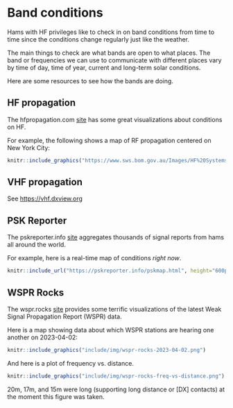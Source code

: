 # Band conditions

Hams with HF privileges like to check in on band conditions from time to time since the conditions change regularly just like the weather.

The main things to check are what bands are open to what places.
The band or frequencies we can use to communicate with different places vary by time of day, time of year, current and long-term solar conditions.

Here are some resources to see how the bands are doing.

## HF propagation {-}

The hfpropagation.com [site](https://www.hfpropagation.com) has some great visualizations about conditions on HF.

For example, the following shows a map of RF propagation centered on New York City:

```r
knitr::include_graphics("https://www.sws.bom.gov.au/Images/HF%20Systems/Global%20HF/HAP%20Charts/New%20York%20LDOCF.gif")
```

## VHF propagation {-}

See <https://vhf.dxview.org>

## PSK Reporter {-}

The pskreporter.info [site](https://pskreporter.info) aggregates thousands of signal reports from hams all around the world.

For example, here is a real-time map of conditions *right now*.

```r
knitr::include_url("https://pskreporter.info/pskmap.html", height="600px")
```

## WSPR Rocks {-}

The wspr.rocks [site](https://wspr.rocks) provides some terrific visualizations of the latest Weak Signal Propagation Report (WSPR) data.

Here is a map showing data about which WSPR stations are hearing one another on 2023-04-02:

```r
knitr::include_graphics("include/img/wspr-rocks-2023-04-02.png")
```

And here is a plot of frequency vs. distance.

```r
knitr::include_graphics("include/img/wspr-rocks-freq-vs-distance.png")
```

20m, 17m, and 15m were long (supporting long distance or [DX] contacts) at the moment this figure was taken.